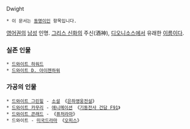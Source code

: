 Dwight

 * 이 문서는 [[동명이인]] 항목입니다.

[[영어]]권의 [[남성]] 인명. [[그리스 신화]]의 주신(酒神), [[디오니소스]]에서 유래한 [[이름]]이다.

=== 실존 인물 ===
 * [[드와이트 하워드]]
 * [[드와이트 D. 아이젠하워]]

=== 가공의 인물 ===
 * [[드와이트 그린힐]] - [[소설]] 《[[은하영웅전설]]》
 * [[드와이트 카무리]] - [[애니메이션]] 《[[기동전사 건담 F91]]》
 * [[드와이트 콘래드]] - 《[[퓨처라마]]》
 * 드와이트 - [[미국드라마]] 《[[오피스]]》
